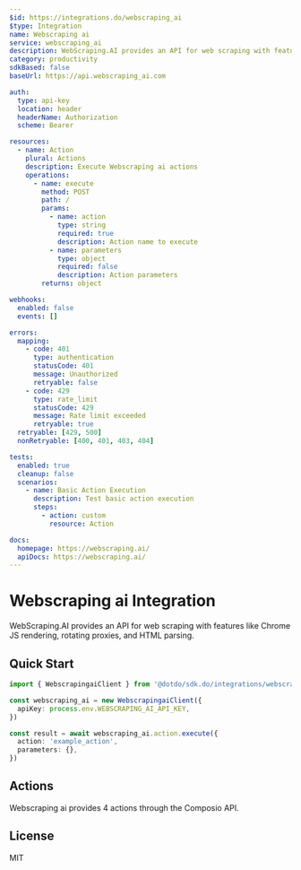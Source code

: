 ```yaml
---
$id: https://integrations.do/webscraping_ai
$type: Integration
name: Webscraping ai
service: webscraping_ai
description: WebScraping.AI provides an API for web scraping with features like Chrome JS rendering, rotating proxies, and HTML parsing.
category: productivity
sdkBased: false
baseUrl: https://api.webscraping_ai.com

auth:
  type: api-key
  location: header
  headerName: Authorization
  scheme: Bearer

resources:
  - name: Action
    plural: Actions
    description: Execute Webscraping ai actions
    operations:
      - name: execute
        method: POST
        path: /
        params:
          - name: action
            type: string
            required: true
            description: Action name to execute
          - name: parameters
            type: object
            required: false
            description: Action parameters
        returns: object

webhooks:
  enabled: false
  events: []

errors:
  mapping:
    - code: 401
      type: authentication
      statusCode: 401
      message: Unauthorized
      retryable: false
    - code: 429
      type: rate_limit
      statusCode: 429
      message: Rate limit exceeded
      retryable: true
  retryable: [429, 500]
  nonRetryable: [400, 401, 403, 404]

tests:
  enabled: true
  cleanup: false
  scenarios:
    - name: Basic Action Execution
      description: Test basic action execution
      steps:
        - action: custom
          resource: Action

docs:
  homepage: https://webscraping.ai/
  apiDocs: https://webscraping.ai/
---
```


# Webscraping ai Integration

WebScraping.AI provides an API for web scraping with features like Chrome JS rendering, rotating proxies, and HTML parsing.

## Quick Start

```typescript
import { WebscrapingaiClient } from '@dotdo/sdk.do/integrations/webscraping_ai'

const webscraping_ai = new WebscrapingaiClient({
  apiKey: process.env.WEBSCRAPING_AI_API_KEY,
})

const result = await webscraping_ai.action.execute({
  action: 'example_action',
  parameters: {},
})
```

## Actions

Webscraping ai provides 4 actions through the Composio API.

## License

MIT
